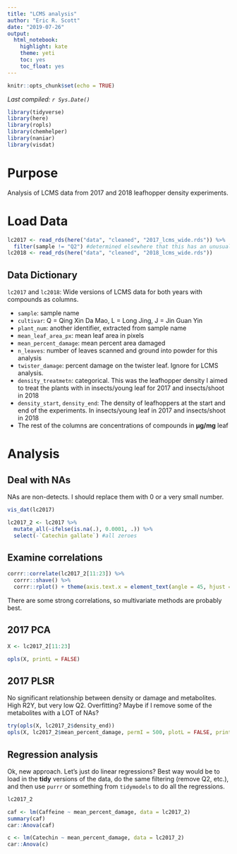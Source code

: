 ```yaml
---
title: "LCMS analysis"
author: "Eric R. Scott"
date: "2019-07-26"
output: 
  html_notebook: 
    highlight: kate
    theme: yeti
    toc: yes
    toc_float: yes
---
```


```r
knitr::opts_chunk$set(echo = TRUE)
```

*Last compiled: `r Sys.Date()`*

```r
library(tidyverse)
library(here)
library(ropls)
library(chemhelper)
library(naniar)
library(visdat)
```

# Purpose

Analysis of LCMS data from 2017 and 2018 leafhopper density experiments.

# Load Data

```r
lc2017 <- read_rds(here("data", "cleaned", "2017_lcms_wide.rds")) %>% 
  filter(sample != "Q2") #determined elsewhere that this has an unusually high ammount of damage for the treatment
lc2018 <- read_rds(here("data", "cleaned", "2018_lcms_wide.rds"))
```

## Data Dictionary

`lc2017` and `lc2018`: Wide versions of LCMS data for both years with compounds as columns.

- `sample`: sample name
- `cultivar`: Q = Qing Xin Da Mao, L = Long Jing, J = Jin Guan Yin
- `plant_num`: another identifier, extracted from sample name
- `mean_leaf_area_px`: mean leaf area in pixels
- `mean_percent_damage`: mean percent area damaged
- `n_leaves`: number of leaves scanned and ground into powder for this analysis
- `twister_damage`: percent damage on the twister leaf.  Ignore for LCMS analysis.
- `density_treatmetn`: categorical.  This was the leafhopper density I aimed to treat the plants with in insects/young leaf for 2017 and insects/shoot in 2018
- `density_start`, `density_end`: The density of leafhoppers at the start and end of the experiments.  In insects/young leaf in 2017 and insects/shoot in 2018
- The rest of the columns are concentrations of compounds in **µg/mg** leaf

# Analysis
## Deal with NAs

NAs are non-detects.  I should replace them with 0 or a very small number.

```r
vis_dat(lc2017)
```


```r
lc2017_2 <- lc2017 %>% 
  mutate_all(~ifelse(is.na(.), 0.0001, .)) %>% 
  select(-`Catechin gallate`) #all zeroes
```

## Examine correlations

```r
corrr::correlate(lc2017_2[11:23]) %>% 
  corrr::shave() %>% 
  corrr::rplot() + theme(axis.text.x = element_text(angle = 45, hjust = 1))
```

There are some strong correlations, so multivariate methods are probably best.

## 2017 PCA

```r
X <- lc2017_2[11:23]

opls(X, printL = FALSE)
```

## 2017 PLSR

No significant relationship between density or damage and metabolites. High R2Y, but very low Q2.  Overfitting?  Maybe if I remove some of the metabolites with a LOT of NAs?

```r
try(opls(X, lc2017_2$density_end))
opls(X, lc2017_2$mean_percent_damage, permI = 500, plotL = FALSE, printL = FALSE)
```



## Regression analysis

Ok, new approach.  Let's just do linear regressions?  Best way would be to load in the **tidy** versions of the data, do the same filtering (remove Q2, etc.), and then use `purrr` or something from `tidymodels` to do all the regressions.

```r
lc2017_2

caf <- lm(Caffeine ~ mean_percent_damage, data = lc2017_2)
summary(caf)
car::Anova(caf)

c <- lm(Catechin ~ mean_percent_damage, data = lc2017_2)
car::Anova(c)


```

